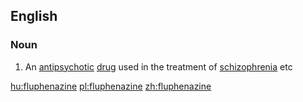 ==English==

===Noun===
{{wikipedia}}
{{en-noun|-}}

# An [[antipsychotic]] [[drug]] used in the treatment of [[schizophrenia]] etc

[[hu:fluphenazine]]
[[pl:fluphenazine]]
[[zh:fluphenazine]]